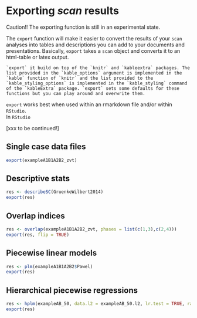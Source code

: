 
# Exporting *scan* results

Caution!! The exporting function is still in an experimental state.  

The `export` function will make it easier to convert the results of your `scan` analyses into tables and descriptions you can add to your documents and presentations. Basically, `export` takes a `scan` object and converts it to an html-table or latex output.

```block
`export` it build on top of the `knitr` and `kableextra` packages. The list provided in the `kable_options` argument is implemented in the `kable` function of `knitr` and the list provided to the `kable_styling_options` is implemented in the `kable_styling` command of the `kableExtra` package. `export` sets some defaults for these functions but you can play around and overwrite them.  
```

`export` works best when used within an rmarkdown file and/or within `RStudio`.  
In `RStudio` 

[xxx to be continued!]

## Single case data files

```r
export(exampleA1B1A2B2_zvt)
```

## Descriptive stats

```r
res <- describeSC(GruenkeWilbert2014)
export(res)
```

## Overlap indices

```r
res <- overlap(exampleA1B1A2B2_zvt, phases = list(c(1,3),c(2,4)))
export(res, flip = TRUE)
```

## Piecewise linear models

```r
res <- plm(exampleA1B1A2B2$Pawel)
export(res)
```

## Hierarchical piecewise regressions

```r
res <- hplm(exampleAB_50, data.l2 = exampleAB_50.l2, lr.test = TRUE, random.slopes = TRUE)
export(res)
```
